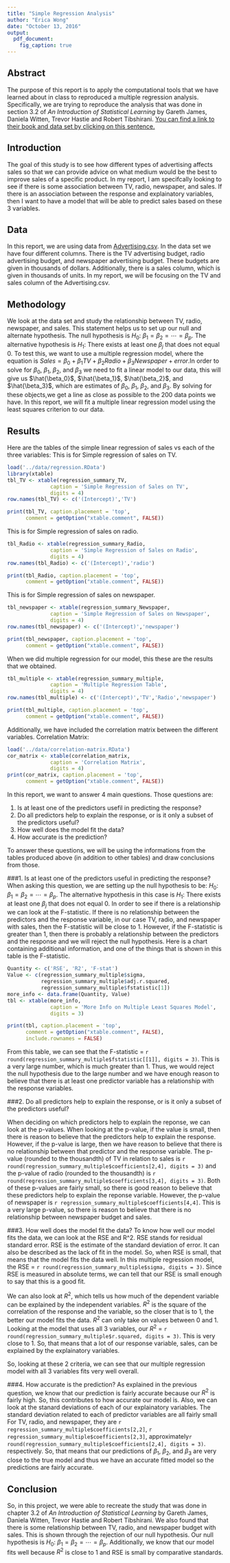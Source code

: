 ```yaml
---
title: "Simple Regression Analysis"
author: "Erica Wong"
date: "October 13, 2016"
output: 
  pdf_document:
    fig_caption: true
---
```


## Abstract
The purpose of this report is to apply the computational tools that we have learned about in class to reproduced a multiple regression analysis. Specifically, we are trying to reproduce the analysis that was done in section 3.2 of _An Introduction of Statistical Learning_ by Gareth James, Daniela Witten, Trevor Hastie and Robert Tibshirani. [You can find a link to their book and data set by clicking on this sentence.](http://www-bcf.usc.edu/~gareth/ISL/) 

## Introduction
The goal of this study is to see how different types of advertising affects sales so that we can provide advice on what medium would be the best to improve sales of a specific product. In my report, I am specifcally looking to see if there is some association between TV, radio, newspaper, and sales. If there is an association between the response and explainatory variables, then I want to have a model that will be able to predict sales based on these 3 variables.

## Data
In this report, we are using data from [Advertising.csv](http://www-bcf.usc.edu/~gareth/ISL/Advertising.csv). In the data set we have four different columns. There is the TV advertising budget, radio advertising budget, and newspaper advertising budget. These budgets are given in thousands of dollars. Additionally, there is a sales column, which is given in thousands of units. In my report, we will be focusing on the TV and sales column of the Advertising.csv.

## Methodology
We look at the data set and study the relationship between TV, radio, newspaper, and sales. This statement helps us to set up our null and alternate hypothesis. The null hypothesis is $H_{0}$: $\beta_1 = \beta_2 = \cdots = \beta_p$. The alternative hypothesis is $H_{1}$: There exists at least one $\beta_j$ that does not equal 0. To test this, we want to use a multiple regression model, where the equation is $Sales = \beta_0 + \beta_1 TV + \beta_2 Radio + \beta_3 Newspaper + error$.In order to solve for $\beta_0$,  $\beta_1$, $\beta_2$, and $\beta_3$ we need to fit a linear model to our data, this will give us $\hat{\beta_0}$, $\hat{\beta_1}$, $\hat{\beta_2}$, and $\hat{\beta_3}$, which are estimates of $\beta_0$, $\beta_1$, $\beta_2$, and $\beta_3$. By solving for these objects,we get a line as close as possible to the 200 data points we have. In this report, we will fit a multiple linear regression model using the least squares criterion to our data. 

## Results
Here are the tables of the simple linear regression of sales vs each of the three variables:
This is for Simple regression of sales on TV.
```r
load('../data/regression.RData')
library(xtable)
tbl_TV <- xtable(regression_summary_TV,
              caption = 'Simple Regression of Sales on TV',
              digits = 4)
row.names(tbl_TV) <- c('(Intercept)','TV')

print(tbl_TV, caption.placement = 'top',
      comment = getOption("xtable.comment", FALSE))
```

This is for Simple regression of sales on radio.
```r
tbl_Radio <- xtable(regression_summary_Radio,
              caption = 'Simple Regression of Sales on Radio',
              digits = 4)
row.names(tbl_Radio) <- c('(Intercept)','radio')

print(tbl_Radio, caption.placement = 'top',
      comment = getOption("xtable.comment", FALSE))
```

This is for Simple regression of sales on newspaper.
```r
tbl_newspaper <- xtable(regression_summary_Newspaper,
              caption = 'Simple Regression of Sales on Newspaper',
              digits = 4)
row.names(tbl_newspaper) <- c('(Intercept)','newspaper')

print(tbl_newspaper, caption.placement = 'top',
      comment = getOption("xtable.comment", FALSE))
```


When we did multiple regression for our model, this these are the results that we obtained.
```r
tbl_multiple <- xtable(regression_summary_multiple,
              caption = 'Multiple Regression Table',
              digits = 4)
row.names(tbl_multiple) <- c('(Intercept)','TV','Radio','newspaper')

print(tbl_multiple, caption.placement = 'top',
      comment = getOption("xtable.comment", FALSE))
```

Additionally, we have included the correlation matrix between the different variables.
Correlation Matrix:
```r
load('../data/correlation-matrix.RData')
cor_matrix <- xtable(correlation_matrix,
              caption = 'Correlation Matrix',
              digits = 4)
print(cor_matrix, caption.placement = 'top',
      comment = getOption("xtable.comment", FALSE))
```

In this report, we want to answer 4 main questions. Those questions are:

1. Is at least one of the predictors usefil in predicting the response?
2. Do all predictors help to explain the response, or is it only a subset of the predictors useful?
3. How well does the model fit the data?
4. How accurate is the prediction?

To answer these questions, we will be using the informations from the tables produced above (in addition to other tables) and draw conclusions from those.

###1. Is at least one of the predictors useful in predicting the response?
When asking this question, we are setting up the null hypothesis to be: $H_{0}$: $\beta_1 = \beta_2 = \cdots = \beta_p$. The alternative hypothesis in this case is $H_{1}$: There exists at least one $\beta_j$ that does not equal 0. In order to see if there is a relationship we can look at the F-statistic. If there is no relationship between the predictors and the response variable, in our case TV, radio, and newspaper with sales, then the F-statistic will be close to 1. However, if the F-statistic is greater than 1, then there is probably a relationship between the predictors and the response and we will reject the null hypothesis. Here is a chart containing additional information, and one of the things that is shown in this table is the F-statistic.

```r
Quantity <- c('RSE', 'R2', 'F-stat')
Value <- c(regression_summary_multiple$sigma,
           regression_summary_multiple$adj.r.squared,
           regression_summary_multiple$fstatistic[1])
more_info <- data.frame(Quantity, Value)
tbl <- xtable(more_info,
              caption = 'More Info on Multiple Least Squares Model',
              digits = 3)

print(tbl, caption.placement = 'top',
      comment = getOption("xtable.comment", FALSE),
      include.rownames = FALSE)
```

From this table, we can see that the F-statistic = `r round(regression_summary_multiple$fstatistic[[1]], digits = 3)`. This is a very large number, which is much greater than 1. Thus, we would reject the null hypothesis due to the large number and we have enough reason to believe that there is at least one predictor variable has a relationship with the response variables. 

###2. Do all predictors help to explain the response, or is it only a subset of the predictors useful?

When deciding on which predictors help to explain the reponse, we can look at the p-values. When looking at the p-value, if the value is small, then there is reason to believe that the predictors help to explain the response. However, if the p-value is large, then we have reason to believe that there is no relationship between that predictor and the response variable. The p-value (rounded to the thousandth) of TV in relation to sales is `r round(regression_summary_multiple$coefficients[2,4], digits = 3)` and the p-value of radio (rounded to the thousandth) is `r round(regression_summary_multiple$coefficients[3,4], digits = 3)`. Both of these p-values are fairly small, so there is good reason to believe that these predictors help to explain the reponse variable. However, the p-value of newspaper is `r regression_summary_multiple$coefficients[4,4]`. This is a very large p-value, so there is reason to believe that there is no relationship between newspaper budget and sales. 

###3. How well does the model fit the data?
To know how well our model fits the data, we can look at the RSE and R^2. RSE stands for residual standard error. RSE is the estimate of the standard deviation of error. It can also be described as the lack of fit in the model. So, when RSE is small, that means that the model fits the data well. In this multiple regression model, the RSE = `r round(regression_summary_multiple$sigma, digits = 3)`. Since RSE is measured in absolute terms, we can tell that our RSE is small enough to say that this is a good fit.

We can also look at $R^{2}$, which tells us how much of the dependent variable can be explained by the independent variables. $R^{2}$ is the square of the correlation of the response and the variable, so the closer that is to 1, the better our model fits the data. $R^{2}$ can only take on values between 0 and 1. Looking at the model that uses all 3 variables, our $R^{2}$ = `r round(regression_summary_multiple$r.squared, digits = 3)`. This is very close to 1. So, that means that a lot of our response variable, sales, can be explained by the explainatory variables. 

So, looking at these 2 criteria, we can see that our multiple regression model with all 3 variables fits very well overall.

###4. How accurate is the prediction?
As explained in the previous question, we know that our prediction is fairly accurate because our $R^{2}$  is fairly high. So, this contributes to how accurate our model is. Also, we can look at the stanard deviations of each of our explainatory variables. The standard deviation related to each of predictor variables are all fairly small For TV, radio, and newspaper, they are `r regression_summary_multiple$coefficients[2,2]`, `r regression_summary_multiple$coefficients[2,3]`, approximately`r round(regression_summary_multiple$coefficients[2,4], digits = 3)`. respectively. So, that means that our predictions of $\beta_1$, $\beta_2$, and $\beta_3$ are very close to the true model and thus we have an accurate fitted model so the predictions are fairly accurate.

## Conclusion
So, in this project, we were able to recreate the study that was done in chapter 3.2 of _An Introduction of Statistical Learning_ by Gareth James, Daniela Witten, Trevor Hastie and Robert Tibshirani. We also found that there is some relationship between TV, radio, and newspaper budget with sales. This is shown through the rejection of our null hypothesis. Our null hypothesis is $H_{0}$: $\beta_1 = \beta_2 = \cdots = \beta_p$. Additionally, we know that our model fits well because $R^{2}$ is close to 1 and RSE is small by comparative standards. 
